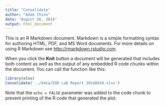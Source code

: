 ```yaml
---
title: "Consolidate"
author: "Adam Chiou"
date: "August 26, 2014"
output: html_document
---
```


This is an R Markdown document. Markdown is a simple formatting syntax for authoring HTML, PDF, and MS Word documents. For more details on using R Markdown see <http://rmarkdown.rstudio.com>.

When you click the **Knit** button a document will be generated that includes both content as well as the output of any embedded R code chunks within the document. You can call the function like this:

```r
library(xlsx)
Consolidate('../data/EOD Lab Report 20140818.xlsx')
```

Note that the `echo = FALSE` parameter was added to the code chunk to prevent printing of the R code that generated the plot.
